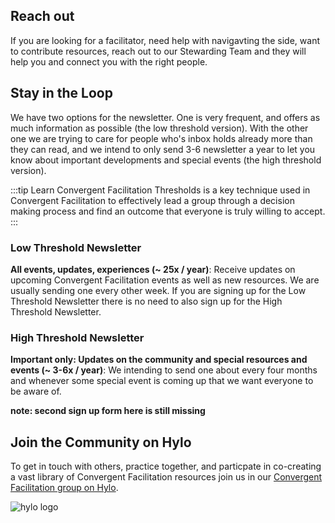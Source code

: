 

## Reach out

If you are looking for a facilitator, need help with navigavting the side, want to contribute resources, reach out to our Stewarding Team and they will help you and connect you with the right people.

<App/>

## Stay in the Loop

We have two options for the newsletter. One is very frequent, and offers as much information as possible (the low threshold version). With the other one we are trying to care for people who's inbox holds already more than they can read, and we intend to only send 3-6 newsletter a year to let you know about important developments and special events (the high threshold version).

:::tip Learn Convergent Facilitation
Thresholds is a key technique used in Convergent Facilitation to effectively lead a group through a decision making process and find an outcome that everyone is truly willing to accept.
:::

### Low Threshold Newsletter

**All events, updates, experiences (~ 25x / year)**: Receive updates on upcoming Convergent Facilitation events as well as new resources. We are usually sending one every other week. If you are signing up for the Low Threshold Newsletter there is no need to also sign up for the High Threshold Newsletter.

<ConstantContactForm/>

### High Threshold Newsletter

**Important only: Updates on the community and special resources and events (~ 3-6x / year)**: We intending to send one about every four months and whenever some special event is coming up that we want everyone to be aware of.

**note: second sign up form here is still missing**

## Join the Community on Hylo


To get in touch with others, practice together, and particpate in co-creating a vast library of Convergent Facilitation resources join us in our [Convergent Facilitation group on Hylo](/hylo).

![hylo logo](hylo_logo.png)

